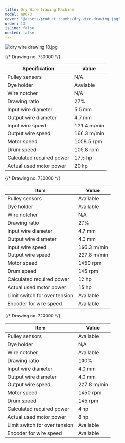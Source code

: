 ```yaml
---
title: Dry Wire Drawing Machine
model: WD073
cover: "@assets/product_thumbs/dry-wire-drawing.jpg"
order: 13
isLine: false
nested: false
---
```



<ProductTabs />

![dry wire drawing 18.jpg](@assets/article_images/dry-wire-drawing/dry-wire-drawing-18.jpg)

<a href="/en/products/en/wire-drawing-machine">
	<ProductHead title="Wire Drawing M/C" model="WD073" />
</a>
{/* Drawing no. 730000 */}

| Specification             | Value       |
| ------------------------- | ----------- |
| Pulley sensors            | N/A         |
| Dye holder                | Available   |
| Wire notcher              | N/A         |
| Drawing ratio             | 27%         |
| Input wire diameter       | 5.5 mm      |
| Output wire diameter      | 4.7 mm      |
| Input wire speed          | 121.4 m/min |
| Output wire speed         | 166.3 m/min |
| Motor speed               | 1058.5 rpm  |
| Drum speed                | 105.8 rpm   |
| Calculated required power | 17.5 hp     |
| Actual used motor power   | 20 hp       |

<a href="/en/products/en/wire-drawing-machine">
	<ProductHead title="Wire Drawing M/C" model="WD073" />
</a>

{/* Drawing no. 730000 */}

| Item                          | Value       |
| ----------------------------- | ----------- |
| Pulley sensors                | Available   |
| Dye holder                    | Available   |
| Wire notcher                  | N/A         |
| Drawing ratio                 | 27%         |
| Input wire diameter           | 4.7 mm      |
| Output wire diameter          | 4.0 mm      |
| Input wire speed              | 166.3 m/min |
| Output wire speed             | 227.8 m/min |
| Motor speed                   | 1450 rpm    |
| Drum speed                    | 145 rpm     |
| Calculated required power     | 12 hp       |
| Actual used motor power       | 15 hp       |
| Limit switch for over tension | Available   |
| Encoder for wire speed        | Available   |

<a href="/en/products/en/wire-drawing-machine">
	<ProductHead title="Wire Drawing M/C" model="WD073" />
</a>

{/* Drawing no. 730000 */}

| Item                          | Value       |
| ----------------------------- | ----------- |
| Pulley sensors                | Available   |
| Dye holder                    | N/A         |
| Wire notcher                  | Available   |
| Drawing ratio                 | 100%        |
| Input wire diameter           | 4.0 mm      |
| Output wire diameter          | 4.0 mm      |
| Output wire speed             | 227.8 m/min |
| Motor speed                   | 1450 rpm    |
| Drum speed                    | 145 rpm     |
| Calculated required power     | 4 hp        |
| Actual used motor power       | 8 hp        |
| Limit switch for over tension | Available   |
| Encoder for wire speed        | Available   |
